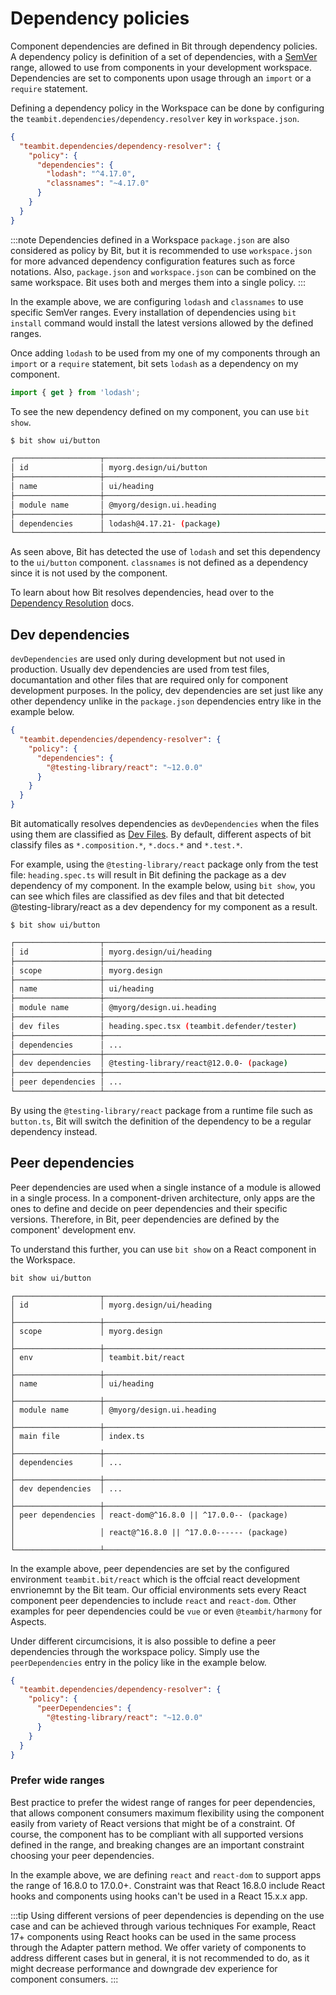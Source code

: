 # Dependency policies

Component dependencies are defined in Bit through dependency policies. A dependency policy is definition of a set of dependencies, with a [SemVer](https://semver.org) range, allowed to use from components 
in your development workspace. Dependencies are set to components upon usage through an `import` or a `require` statement. 

Defining a dependency policy in the Workspace can be done by configuring the `teambit.dependencies/dependency.resolver` key in `workspace.json`.

```json
{
  "teambit.dependencies/dependency-resolver": {
    "policy": {
      "dependencies": {
        "lodash": "^4.17.0",
        "classnames": "~4.17.0"
      }
    }
  }
}
```

:::note
Dependencies defined in a Workspace `package.json` are also considered as policy by Bit, but it is recommended to use `workspace.json` for more advanced dependency configuration
features such as force notations. Also, `package.json` and `workspace.json` can be combined on the same workspace. Bit uses both and merges them into a single policy.
:::

In the example above, we are configuring `lodash` and `classnames` to use specific SemVer ranges. Every installation of dependencies using `bit install` command would install
the latest versions allowed by the defined ranges.

Once adding `lodash` to be used from my one of my components through an `import` or a `require` statement, bit sets `lodash` as a dependency on my component.

```ts
import { get } from 'lodash';
```

To see the new dependency defined on my component, you can use `bit show`.

```bash
$ bit show ui/button
```

```bash {6}
┌───────────────────┬────────────────────────────────────────────────────────────┐
│ id                │ myorg.design/ui/button                                     │
├───────────────────┼────────────────────────────────────────────────────────────┤
│ name              │ ui/heading                                                 │
├───────────────────┼────────────────────────────────────────────────────────────┤
│ module name       │ @myorg/design.ui.heading                                   │
├───────────────────┼────────────────────────────────────────────────────────────┤
│ dependencies      │ lodash@4.17.21- (package)                                  │
└───────────────────┴────────────────────────────────────────────────────────────┘
```

As seen above, Bit has detected the use of `lodash` and set this dependency to the `ui/button` component. `classnames` is not defined as a dependency since it is not used
by the component.

To learn about how Bit resolves dependencies, head over to the [Dependency Resolution](/) docs.


## Dev dependencies
`devDependencies` are used only during development but not used in production. Usually dev dependencies are used from test files, documantation and other files that are required
only for component development purposes. In the policy, dev dependencies are set just like any other dependency unlike in the `package.json` dependencies entry like in the example
below.

```json
{
  "teambit.dependencies/dependency-resolver": {
    "policy": {
      "dependencies": {
        "@testing-library/react": "~12.0.0"
      }
    }
  }
}
```

Bit automatically resolves dependencies as `devDependencies` when the files using them are classified as [Dev Files](/docs/components/dev-files). By default, different aspects of
bit classify files as `*.composition.*`, `*.docs.*` and `*.test.*`.

For example, using the `@testing-library/react` package only from the test file: `heading.spec.ts` will result in Bit defining the package as a dev dependency of my component. 
In the example below, using `bit show`, you can see which files are classified as dev files and that bit detected @testing-library/react as a dev dependency for my component
as a result.  



```
$ bit show ui/button
```

```bash {6}
┌───────────────────┬─────────────────────────────────────────────────────────────┐
│ id                │ myorg.design/ui/heading                                     │
├───────────────────┼─────────────────────────────────────────────────────────────┤
│ scope             │ myorg.design                                                │
├───────────────────┼─────────────────────────────────────────────────────────────┤
│ name              │ ui/heading                                                  │
├───────────────────┼─────────────────────────────────────────────────────────────┤
│ module name       │ @myorg/design.ui.heading                                    │
├───────────────────┼─────────────────────────────────────────────────────────────┤
│ dev files         │ heading.spec.tsx (teambit.defender/tester)                  │
├───────────────────┼─────────────────────────────────────────────────────────────┤
│ dependencies      │ ...                                                         │
├───────────────────┼─────────────────────────────────────────────────────────────┤
│ dev dependencies  │ @testing-library/react@12.0.0- (package)                    │                                     │
├───────────────────┼─────────────────────────────────────────────────────────────┤
│ peer dependencies │ ...                                                         │
└───────────────────┴─────────────────────────────────────────────────────────────┘
```

By using the `@testing-library/react` package from a runtime file such as `button.ts`, Bit will switch the definition of the dependency to be a regular dependency instead.


## Peer dependencies
Peer dependencies are used when a single instance of a module is allowed in a single process. In a component-driven architecture, only apps are the ones to define and decide on 
peer dependencies and their specific versions. Therefore, in Bit, peer dependencies are defined by the component' development env.

To understand this further, you can use `bit show` on a React component in the Workspace. 

```bash
bit show ui/button
```
```
┌───────────────────┬─────────────────────────────────────────────────────────────┐
│ id                │ myorg.design/ui/heading                                     │
├───────────────────┼─────────────────────────────────────────────────────────────┤
│ scope             │ myorg.design                                                │
├───────────────────┼─────────────────────────────────────────────────────────────┤
│ env               │ teambit.bit/react                                           │
├───────────────────┼─────────────────────────────────────────────────────────────┤
│ name              │ ui/heading                                                  │
├───────────────────┼─────────────────────────────────────────────────────────────┤
│ module name       │ @myorg/design.ui.heading                                    │
├───────────────────┼─────────────────────────────────────────────────────────────┤
│ main file         │ index.ts                                                    │
├───────────────────┼─────────────────────────────────────────────────────────────┤
│ dependencies      │ ...                                                         │
├───────────────────┼─────────────────────────────────────────────────────────────┤
│ dev dependencies  │ ...                                                         │
├───────────────────┼─────────────────────────────────────────────────────────────┤
│ peer dependencies │ react-dom@^16.8.0 || ^17.0.0-- (package)                    │
│                   │ react@^16.8.0 || ^17.0.0------ (package)                    │
└───────────────────┴─────────────────────────────────────────────────────────────┘
```

In the example above, peer dependencies are set by the configured environment `teambit.bit/react` which is the offcial react development envrionemnt by the Bit team. Our official 
environments sets every React component peer dependencies to include `react` and `react-dom`. Other examples for peer dependencies could be `vue` or even `@teambit/harmony` for Aspects.

Under different circumcisions, it is also possible to define a peer dependencies through the workspace policy. Simply use the `peerDependencies` entry in the policy like
in the example below.

```json
{
  "teambit.dependencies/dependency-resolver": {
    "policy": {
      "peerDependencies": {
        "@testing-library/react": "~12.0.0"
      }
    }
  }
}
```

### Prefer wide ranges
Best practice to prefer the widest range of ranges for peer dependencies, that allows component consumers maximum flexibility using the component easily from variety of React
versions that might be of a constraint. Of course, the component has to be compliant with all supported versions defined in the range, and breaking changes are an important 
constraint choosing your peer dependencies.

In the example above, we are defining `react` and `react-dom` to support apps the range of 16.8.0 to 17.0.0+. Constraint was that React 16.8.0 include React hooks and components
using hooks can't be used in a React 15.x.x app.

:::tip
Using different versions of peer dependencies is depending on the use case and can be achieved through various techniques
For example, React 17+ components using React hooks can be used in the same process through the Adapter pattern method. We offer variety of components
to address different cases but in general, it is not recommended to do, as it might decrease performance and downgrade dev experience for component consumers.
:::


